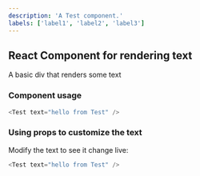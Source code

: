 ```yaml
---
description: 'A Test component.'
labels: ['label1', 'label2', 'label3']
---
```



## React Component for rendering text

A basic div that renders some text

### Component usage
```js
<Test text="hello from Test" />
```

### Using props to customize the text

Modify the text to see it change live:
```js live
<Test text="hello from Test" />
```

